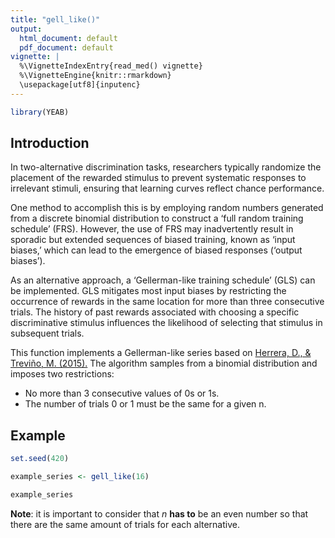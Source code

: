 ```yaml
---
title: "gell_like()"
output:
  html_document: default
  pdf_document: default
vignette: |
  %\VignetteIndexEntry{read_med() vignette} 
  %\VignetteEngine{knitr::rmarkdown} 
  \usepackage[utf8]{inputenc}
---
```


```r
library(YEAB)
```

## Introduction

In two-alternative discrimination tasks, researchers typically randomize the placement of the rewarded stimulus to prevent systematic responses to irrelevant stimuli, ensuring that learning curves reflect chance performance.

One method to accomplish this is by employing random numbers generated from a discrete binomial distribution to construct a 'full random training schedule' (FRS). However, the use of FRS may inadvertently result in sporadic but extended sequences of biased training, known as 'input biases,' which can lead to the emergence of biased responses ('output biases').

As an alternative approach, a 'Gellerman-like training schedule' (GLS) can be implemented. GLS mitigates most input biases by restricting the occurrence of rewards in the same location for more than three consecutive trials. The history of past rewards associated with choosing a specific discriminative stimulus influences the likelihood of selecting that stimulus in subsequent trials.

This function implements a Gellerman-like series based on [Herrera, D., & Treviño, M. (2015).](http://doi.org/10.1371/journal.pone.0136084) The algorithm samples from a binomial distribution and imposes two restrictions: 

- No more than 3 consecutive values of 0s or 1s.
- The number of trials 0 or 1 must be the same for a given n.

## Example

```r
set.seed(420)

example_series <- gell_like(16)

example_series
```

**Note**: it is important to consider that *n* **has to** be an even number so that there are the same amount of trials for each alternative.